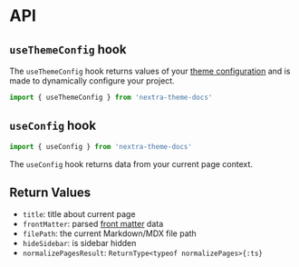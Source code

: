 # API

## `useThemeConfig` hook

The `useThemeConfig` hook returns values of your [theme configuration](/docs/docs-theme/theme-configuration) and is made to dynamically configure your project.

```js
import { useThemeConfig } from 'nextra-theme-docs'
```

## `useConfig` hook

```js
import { useConfig } from 'nextra-theme-docs'
```

The `useConfig` hook returns data from your current page context.

## Return Values

- `title`: title about current page
- `frontMatter`: parsed [front matter](https://jekyllrb.com/docs/front-matter)
  data
- `filePath`: the current Markdown/MDX file path
- `hideSidebar`: is sidebar hidden
- `normalizePagesResult`: `ReturnType<typeof normalizePages>{:ts}`
